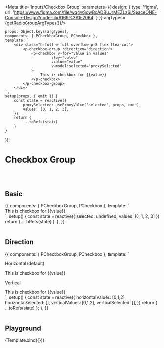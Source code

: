

<Meta title='Inputs/Checkbox Group' parameters={{
    design: {
        type: 'figma',
        url: 'https://www.figma.com/file/wq4wSowBcADBuUrMEZLz6i/SpaceONE-Console-Design?node-id=6169%3A162064'
    }
}} argTypes={getRadioGroupArgTypes()}/>


    props: Object.keys(argTypes),
    components: { PCheckboxGroup, PCheckbox },
    template: `
        <div class="h-full w-full overflow p-8 flex flex-col">
            <p-checkbox-group :direction="direction">
                <p-checkbox v-for="value in values"
                         :key="value"
                         :value="value"
                         v-model:selected="proxySelected"
                >
                    This is checkbox for {{value}}
                </p-checkbox>
            </p-checkbox-group>
        </div>
    `,
    setup(props, { emit }) {
        const state = reactive({
            proxySelected: useProxyValue('selected', props, emit),
            values: [0, 1, 2, 3],
        })
        return {
            ...toRefs(state)
        }
    }
});


# Checkbox Group
<br/>
<br/>

## Basic

<Canvas>
    <Story name="Basic">
        {{
            components: { PCheckboxGroup, PCheckbox },
            template: `
                <div>
                    <div class="flex flex-col">
                        <p-checkbox-group>
                            <p-checkbox v-for="value in values" v-model:selected="selected" :value="value" :key="value">
                                This is checkbox for {{value}}
                            </p-checkbox>
                        </p-checkbox-group>
                    </div>
                </div>
            `,
            setup() {
                const state = reactive({
                    selected: undefined,
                    values: [0, 1, 2, 3]
                })
                return {
                    ...toRefs(state)
                };
            },
        }}
    </Story>
</Canvas>

<br/>
<br/>

## Direction

<Canvas>
    <Story name="Direction">
        {{
            components: { PCheckboxGroup, PCheckbox },
            template: `
            <div>
                <div class="flex flex-col row-gap-8">
                    <div class="flex flex-col row-gap-2">
                        <p>Horizontal (default)</p>
                        <p-checkbox-group direction="horizontal">
                            <p-checkbox :key="value" v-for="value in horizontalValues" v-model:selected="horizontalSelected" :value="value">
                                This is checkbox for {{value}}
                            </p-checkbox>
                        </p-checkbox-group>
                    </div>
                    <div class="flex flex-col row-gap-2">
                        <p>Vertical</p>
                        <p-checkbox-group direction="vertical">
                            <p-checkbox :key="value" v-for="value in verticalValues" v-model:selected="verticalSelected" :value="value">
                                This is checkbox for {{value}}
                            </p-checkbox>
                        </p-checkbox-group>
                    </div>
                </div>
            </div>
        `,
            setup() {
                const state = reactive({
                    horizontalValues: [0,1,2],
                    horizontalSelected: [],
                    verticalValues: [0,1,2],
                    verticalSelected: [],
                })
                return {
                    ...toRefs(state)
                };
            },
        }}
    </Story>
</Canvas>

<br/>
<br/>

## Playground

<Canvas>
    <Story name="Playground">
        {Template.bind({})}
    </Story>
</Canvas>

<ArgsTable story="Playground"/>

